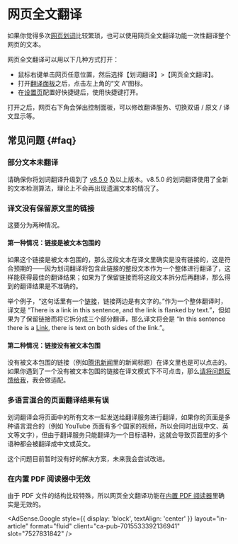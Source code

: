 
# 网页全文翻译

如果你觉得多次[网页划词](cross.mdx)比较繁琐，也可以使用网页全文翻译功能一次性翻译整个网页的文本。

网页全文翻译可以用以下几种方式打开：

- 鼠标右键单击网页任意位置，然后选择【划词翻译】>【网页全文翻译】。
- 打开[翻译面板](panel.md)之后，点击左上角的“文 A”图标。
- 在[设置页](options.mdx)配置好快捷键后，使用快捷键打开。

打开之后，网页右下角会弹出控制面板，可以修改翻译服务、切换双语 / 原文 / 译文显示等。

## 常见问题 {#faq}

### 部分文本未翻译

请确保你将划词翻译升级到了 [v8.5.0](../log.mdx#v8-5-0) 及以上版本。v8.5.0 的划词翻译使用了全新的文本检测算法，理论上不会再出现遗漏文本的情况了。

### 译文没有保留原文里的链接

这要分为两种情况。

#### 第一种情况：链接是被文本包围的

如果这个链接是被文本包围的，那么这段文本在译文里确实是没有链接的，这是符合预期的——因为划词翻译将包含此链接的整段文本作为一个整体进行翻译了，这样能获得最佳的翻译结果；如果为了保留链接而将这段文本拆分后再翻译，那么得到的翻译结果是不准确的。

举个例子，“这句话里有一个[链接](page.mdx)，链接两边是有文字的。”作为一个整体翻译时，译文是 “There is a link in this sentence, and the link is flanked by text.”，但如果为了保留链接而将它拆分成三个部分翻译，那么译文将会是 “In this sentence there is a [Link](page.mdx), there is text on both sides of the link.”。

#### 第二种情况：链接没有被文本包围

没有被文本包围的链接（例如[腾讯新闻](https://news.qq.com/)里的新闻标题）在译文里也是可以点击的。如果你遇到了一个没有被文本包围的链接在译文模式下不可点击，那么[请将问题反馈给我](../issues.mdx)，我会做适配。

### 多语言混合的页面翻译结果有误

划词翻译会将页面中的所有文本一起发送给翻译服务进行翻译，如果你的页面是多种语言混合的（例如 YouTube 页面有多个国家的视频，所以会同时出现中文、英文等文字），但由于翻译服务只能翻译为一个目标语种，这就会导致页面里的多个语种都会被翻译成中文或英文。

这个问题目前暂时没有好的解决方案，未来我会尝试改进。

### 在内置 PDF 阅读器中无效

由于 PDF 文件的结构比较特殊，所以网页全文翻译功能在[内置 PDF 阅读器](pdf.md)里确实是无效的。

<AdSense.Google
  style={{ display: 'block', textAlign: 'center' }}
  layout="in-article"
  format="fluid"
  client="ca-pub-7015533392136941"
  slot="7527831842"
/>
